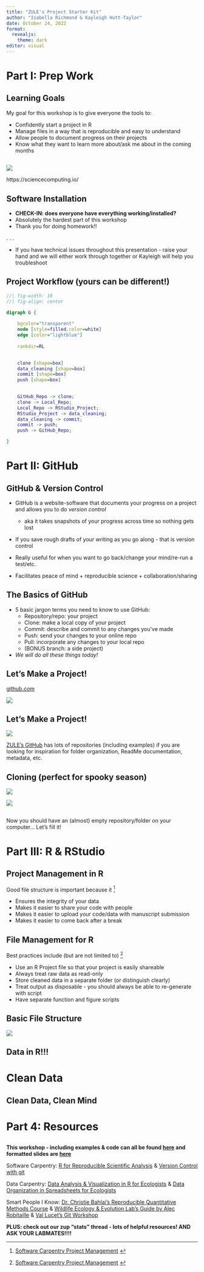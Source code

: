 ```yaml
---
title: "ZULE's Project Starter Kit"
author: "Isabella Richmond & Kayleigh Hutt-Taylor"
date: October 24, 2022
format: 
  revealjs:
    theme: dark
editor: visual
---
```


# Part I: Prep Work

## Learning Goals

My goal for this workshop is to give everyone the tools to:

::: incremental
-   Confidently start a project in R
-   Manage files in a way that is reproducible and easy to understand
-   Allow people to document progress on their projects
-   Know what they want to learn more about/ask me about in the coming months
:::


## 

![](presentation_imgs/righttool.PNG){fig-align="center"}

::: aside
https://sciencecomputing.io/
:::


## Software Installation

-   **CHECK-IN: does everyone have everything working/installed?**
-   Absolutely the hardest part of this workshop
-   Thank you for doing homework!!

. . .

-   If you have technical issues throughout this presentation - raise your hand and we will either work through together or Kayleigh will help you troubleshoot


## Project Workflow (yours can be different!)

::: {layout="[[-1], [1], [-1]]"}
```dot
//| fig-width: 10
//| fig-align: center

digraph G {
    
    bgcolor="transparent"
    node [style=filled,color=white]
    edge [color="lightblue"]
    
    rankdir=RL

    
    clone [shape=box]
    data_cleaning [shape=box]
    commit [shape=box]
    push [shape=box]
    

    GitHub_Repo -> clone;
    clone -> Local_Repo;
    Local_Repo -> RStudio_Project;
    RStudio_Project -> data_cleaning;
    data_cleaning -> commit;
    commit -> push;
    push -> GitHub_Repo;

}
```
:::




# Part II: GitHub

## GitHub & Version Control

::: incremental

- GitHub is a website-software that documents your progress on a project and allows you to do *version control*
  - aka it takes snapshots of your progress across time so nothing gets lost
  
- If you save rough drafts of your writing as you go along - that is version control

- Really useful for when you want to go back/change your mind/re-run a test/etc. 

- Facilitates peace of mind + reproducible science + collaboration/sharing

:::


## The Basics of GitHub

- 5 basic jargon terms you need to know to use GitHub:
  - Repository/repo: your project
  - Clone: make a local copy of your project
  - Commit: describe and commit to any changes you've made
  - Push: send your changes to your online repo
  - Pull: incorporate any changes to your local repo
  - (BONUS branch: a side project)

- *We will do all these things today!*


## Let's Make a Project!

[github.com](www.github.com)

![](presentation_imgs/newrepo.JPG){fig-align="center"}


## Let's Make a Project!

::: {layout-ncol=2}
![](presentation_imgs/newrepo2.JPG)

[ZULE's GitHub](https://github.com/zule-lab) has lots of repositories (including examples) if you are looking for inspiration for folder organization, ReadMe documentation, metadata, etc.
:::


## Cloning (perfect for spooky season)

::: {layout-ncol=2}
![](presentation_imgs/cloning1.JPG)

![](presentation_imgs/cloning2.PNG)
:::


##

Now you should have an (almost) empty repository/folder on your computer... Let's fill it! 


# Part III: R & RStudio

## Project Management in R

Good file structure is important because it ^[ [Software Carpentry Project Management](https://swcarpentry.github.io/r-novice-gapminder/02-project-intro/index.html) ] 

::: incremental
- Ensures the integrity of your data 
- Makes it easier to share your code with people 
- Makes it easier to upload your code/data with manuscript submission 
- Makes it easier to come back after a break 
:::


## File Management for R 

Best practices include (but are not limited to) ^[ [Software Carpentry Project Management](https://swcarpentry.github.io/r-novice-gapminder/02-project-intro/index.html) ] 

::: incremental
- Use an R Project file so that your project is easily shareable
- Always treat raw data as read-only
- Store cleaned data in a separate folder (or distinguish clearly)
- Treat output as disposable - you should always be able to re-generate with script
- Have separate function and figure scripts
:::


## Basic File Structure


![](presentation_imgs/filestructure.png)


## Data in R!!!



# Clean Data



## Clean Data, Clean Mind






# Part 4: Resources

## 

**This workshop - including examples & code can all be found [here](https://github.com/zule-lab/project-starter-workshop) and formatted slides are [here](https://zule-lab.github.io/project-starter-workshop/)**

Software Carpentry: [R for Reproducible Scientific Analysis](https://swcarpentry.github.io/r-novice-gapminder/) & [Version Control with git](https://swcarpentry.github.io/git-novice/)

Data Carpentry: [Data Analysis & Visualization in R for Ecologists](https://datacarpentry.org/R-ecology-lesson/index.html) & [Data Organization in Spreadsheets for Ecologists](https://datacarpentry.org/R-ecology-lesson/index.html)

Smart People I Know: [Dr. Christie Bahlai's Reproducible Quantitative Methods Course](https://cbahlai.github.io/rqm-template/) & [Wildlife Ecology & Evolution Lab's Guide by Alec Robitaille](https://weel.gitlab.io/guide/) & [Val Lucet's Git Workshop](https://vlucet.github.io/git-and-github-with-r-workshop/)

**PLUS: check out our zup "stats" thread - lots of helpful resources! AND ASK YOUR LABMATES!!!!**
